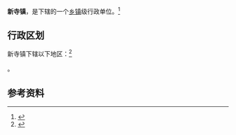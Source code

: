 {{中国乡级行政区|62/11/25/102/000}}

'''新寺镇'''，是{{PRC admin/fullname|62/11/25/102/000|3}}下辖的一个[[乡镇|乡镇]]级行政单位。<ref>{{PRC admin/ref sgc|{{PRC admin/parent|62/11/25/102/000}}}}</ref>

== 行政区划 ==

新寺镇下辖以下地区：<ref>{{PRC admin/ref sgc|62/11/25/102/000}}</ref>

{{PRC admin/children|62/11/25/102/000}}。

== 参考资料 ==

{{reflist}}

{{行政区划小作品}}
{{PRC admin/navcat|62/11/25/102/000}}